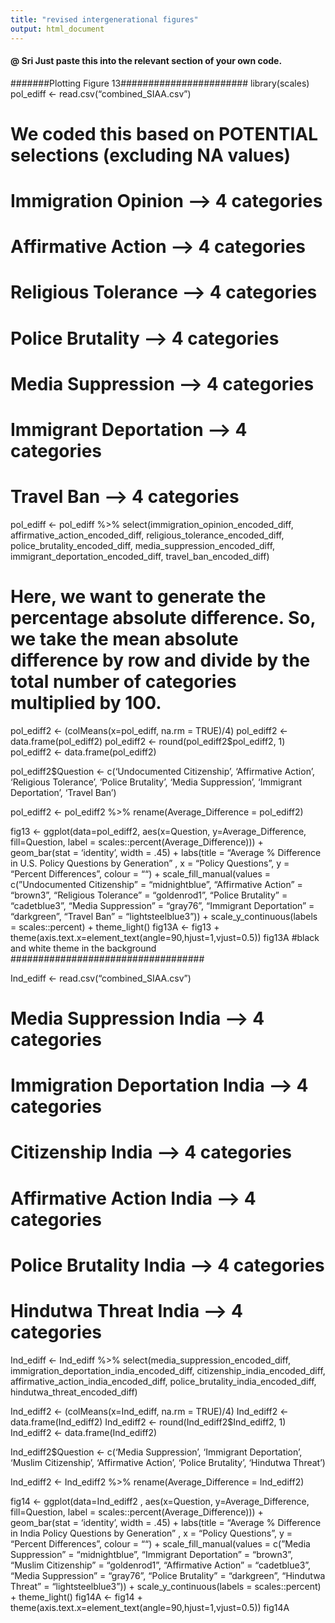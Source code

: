 ---
title: "revised intergenerational figures"
output: html_document
---

#### @ Sri Just paste this into the relevant section of your own code.

#######Plotting Figure 13#######################
library(scales)
pol_ediff <- read.csv("combined_SIAA.csv")

# We coded this based on POTENTIAL selections (excluding NA values)
# Immigration Opinion --> 4 categories
# Affirmative Action --> 4 categories
# Religious Tolerance --> 4 categories
# Police Brutality --> 4 categories
# Media Suppression --> 4 categories
# Immigrant Deportation --> 4 categories
# Travel Ban --> 4 categories

pol_ediff  <- pol_ediff  %>%
  select(immigration_opinion_encoded_diff,
         affirmative_action_encoded_diff,
         religious_tolerance_encoded_diff,
         police_brutality_encoded_diff,
         media_suppression_encoded_diff,
         immigrant_deportation_encoded_diff,
         travel_ban_encoded_diff)

# Here, we want to generate the percentage absolute difference. So, we take the mean absolute difference by row and divide by the total number of categories multiplied by 100.
pol_ediff2 <- (colMeans(x=pol_ediff, na.rm = TRUE)/4)
pol_ediff2 <- data.frame(pol_ediff2)
pol_ediff2 <- round(pol_ediff2$pol_ediff2, 1)
pol_ediff2 <- data.frame(pol_ediff2)


pol_ediff2$Question  <- c('Undocumented Citizenship', 'Affirmative Action', 'Religious Tolerance', 'Police Brutality', 'Media Suppression', 'Immigrant Deportation', 'Travel Ban')

pol_ediff2 <- pol_ediff2 %>% rename(Average_Difference = pol_ediff2)

fig13 <- ggplot(data=pol_ediff2, aes(x=Question, y=Average_Difference, fill=Question, label = scales::percent(Average_Difference))) + geom_bar(stat = 'identity', width = .45) + labs(title = "Average % Difference in U.S. Policy Questions by Generation" ,
       x = "Policy Questions",
       y = "Percent Differences", 
       colour = "") + 
  scale_fill_manual(values = c("Undocumented Citizenship" = "midnightblue", 
                               "Affirmative Action" = "brown3", 
                               "Religious Tolerance" = "goldenrod1", "Police Brutality" = "cadetblue3", "Media Suppression" = "gray76", 
                               "Immigrant Deportation" = "darkgreen", "Travel Ban" =  "lightsteelblue3")) + scale_y_continuous(labels = scales::percent) +
                  theme_light() 
fig13A <- fig13 + theme(axis.text.x=element_text(angle=90,hjust=1,vjust=0.5))
fig13A
 #black and white theme in the background
###################################

Ind_ediff <- read.csv("combined_SIAA.csv")

# Media Suppression India --> 4 categories
# Immigration Deportation India --> 4 categories
# Citizenship India --> 4 categories
# Affirmative Action India --> 4 categories
# Police Brutality India --> 4 categories
# Hindutwa Threat India --> 4 categories
 
Ind_ediff  <- Ind_ediff   %>%
  select(media_suppression_encoded_diff, 
         immigration_deportation_india_encoded_diff, 
         citizenship_india_encoded_diff, 
         affirmative_action_india_encoded_diff, 
         police_brutality_india_encoded_diff, 
         hindutwa_threat_encoded_diff)


Ind_ediff2 <- (colMeans(x=Ind_ediff, na.rm = TRUE)/4)
Ind_ediff2 <- data.frame(Ind_ediff2)
Ind_ediff2 <- round(Ind_ediff2$Ind_ediff2, 1)
Ind_ediff2 <- data.frame(Ind_ediff2)


Ind_ediff2$Question  <- c('Media Suppression', 'Immigrant Deportation', 'Muslim Citizenship', 'Affirmative Action', 'Police Brutality', 'Hindutwa Threat')


Ind_ediff2 <- Ind_ediff2 %>% rename(Average_Difference = Ind_ediff2)


fig14 <-
  ggplot(data=Ind_ediff2 , aes(x=Question, y=Average_Difference, fill=Question, label = scales::percent(Average_Difference))) +
  geom_bar(stat = 'identity', width = .45)  + 
  labs(title = "Average % Difference in India Policy Questions by Generation" ,
       x = "Policy Questions",
       y = "Percent Differences", 
       colour = "") + 
  scale_fill_manual(values = c("Media Suppression" = "midnightblue", 
                               "Immigrant Deportation" = "brown3", 
                               "Muslim Citizenship" = "goldenrod1", "Affirmative Action" = "cadetblue3", "Media Suppression" = "gray76", 
                               "Police Brutality" = "darkgreen", "Hindutwa Threat" =  "lightsteelblue3")) + scale_y_continuous(labels = scales::percent) + theme_light() 
fig14A <- fig14 + theme(axis.text.x=element_text(angle=90,hjust=1,vjust=0.5))
fig14A